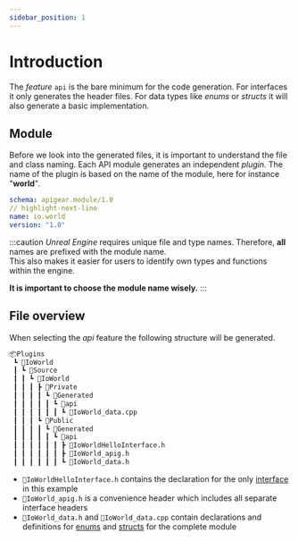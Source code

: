 ```yaml
---
sidebar_position: 1
---
```


# Introduction

The *feature* `api` is the bare minimum for the code generation. For interfaces it only generates the header files. For data types like *enums* or *structs* it will also generate a basic implementation.

## Module

Before we look into the generated files, it is important to understand the file and class naming.
Each API module generates an independent *plugin*. The name of the plugin is based on the name of the module, here for instance "**world**".

```yaml showLineNumbers
schema: apigear.module/1.0
// highlight-next-line
name: io.world
version: "1.0"
```

:::caution
*Unreal Engine* requires unique file and type names. Therefore, **all** names are prefixed with the module name.<br />
This also makes it easier for users to identify own types and functions within the engine.

**It is important to choose the module name wisely.**
:::
## File overview

When selecting the *api* feature the following structure will be generated.

```bash {8,12-14}
📦Plugins
 ┗ 📂IoWorld
 ┃ ┗ 📂Source
 ┃ ┃ ┗ 📂IoWorld
 ┃ ┃ ┃ ┣ 📂Private
 ┃ ┃ ┃ ┃ ┗ 📂Generated
 ┃ ┃ ┃ ┃ ┃ ┗ 📂api
 ┃ ┃ ┃ ┃ ┃ ┃ ┗ 📜IoWorld_data.cpp
 ┃ ┃ ┃ ┗ 📂Public
 ┃ ┃ ┃ ┃ ┗ 📂Generated
 ┃ ┃ ┃ ┃ ┃ ┗ 📂api
 ┃ ┃ ┃ ┃ ┃ ┃ ┣ 📜IoWorldHelloInterface.h
 ┃ ┃ ┃ ┃ ┃ ┃ ┣ 📜IoWorld_apig.h
 ┃ ┃ ┃ ┃ ┃ ┃ ┗ 📜IoWorld_data.h
```

* `📜IoWorldHelloInterface.h` contains the declaration for the only [interface](interface) in this example
* `📜IoWorld_apig.h` is a convenience header which includes all separate interface headers
* `📜IoWorld_data.h` and `📜IoWorld_data.cpp` contain declarations and definitions for [enums](enums) and [structs](structs) for the complete module
